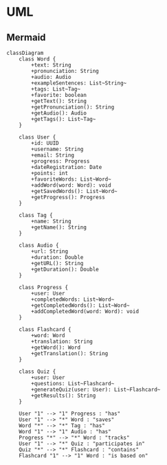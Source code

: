 # UML
## Mermaid

``` mermaid
classDiagram
    class Word {
        +text: String
        +pronunciation: String
        +audio: Audio
        +exampleSentences: List~String~
        +tags: List~Tag~
        +favorite: boolean
        +getText(): String
        +getPronunciation(): String
        +getAudio(): Audio
        +getTags(): List~Tag~
    }

    class User {
        +id: UUID
        +username: String
        +email: String
        +progress: Progress
        +dateRegistration: Date
        +points: int
        +favoriteWords: List~Word~
        +addWord(word: Word): void
        +getSavedWords(): List~Word~
        +getProgress(): Progress
    }

    class Tag {
        +name: String
        +getName(): String
    }

    class Audio {
        +url: String
        +duration: Double
        +getURL(): String
        +getDuration(): Double
    }

    class Progress {
        +user: User
        +completedWords: List~Word~
        +getCompletedWords(): List~Word~
        +addCompletedWord(word: Word): void
    }

    class Flashcard {
        +word: Word
        +translation: String
        +getWord(): Word
        +getTranslation(): String
    }

    class Quiz {
        +user: User
        +questions: List~Flashcard~
        +generateQuiz(user: User): List~Flashcard~
        +getResults(): String
    }

    User "1" --> "1" Progress : "has"
    User "1" --> "*" Word : "saves"
    Word "*" --> "*" Tag : "has"
    Word "1" --> "1" Audio : "has"
    Progress "*" --> "*" Word : "tracks"
    User "1" --> "*" Quiz : "participates in"
    Quiz "*" --> "*" Flashcard : "contains"
    Flashcard "1" --> "1" Word : "is based on"
```